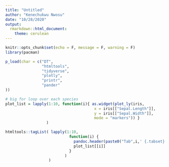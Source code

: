 ```yaml
---
title: "Untitled"
author: "Kenechukwu Nwosu"
date: "10/28/2020"
output:
  rmarkdown::html_document:
    theme: cerulean
---
```


```r
knitr::opts_chunk$set(echo = F, message = F, warning = F)
library(pacman)

p_load(char = c("DT",
                "htmltools", 
                "tidyverse",
                "plotly",
                "printr",
                "pander"
))
```


```r

# big for loop over each species
plot_list = lapply(1:10, function(i){ as.widget(plot_ly(iris, 
                                       x = iris[["Sepal.Length"]],
                                       y = iris[["Sepal.Width"]], 
                                       mode = "markers")) } 
                  )

htmltools::tagList( lapply(1:10, 
                            function(i) {
                              pandoc.header(paste0("Tab",i,' {.tabset}'), 2)
                              plot_list[[i]]
                            } 
                          )
                   )

```

















